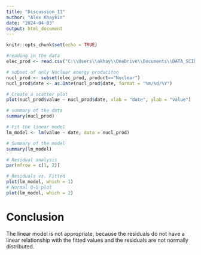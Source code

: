 ---
title: "Discussion_11"
author: "Alex Khaykin"
date: "2024-04-03"
output: html_document
---

```{r setup, include=FALSE}
knitr::opts_chunk$set(echo = TRUE)
```



```{r}
#reading in the data
elec_prod <- read.csv("C:\\Users\\akhay\\OneDrive\\Documents\\DATA_SCIENCE\\DATA 605\\Week_11\\Discussion_11\\elec_prod_data.csv")
```

```{r}
# subset of only Nuclear energy produciton
nucl_prod <- subset(elec_prod, product=="Nuclear") 
nucl_prod$date <- as.Date(nucl_prod$date, format = "%m/%d/%Y")
```


```{r}
# Create a scatter plot
plot(nucl_prod$value ~ nucl_prod$date, xlab = "date", ylab = "value")
```


```{r}
# summary of the data
summary(nucl_prod)
```


```{r}
# Fit the linear model
lm_model <- lm(value ~ date, data = nucl_prod)

# Summary of the model
summary(lm_model)
```

```{r}
# Residual analysis
par(mfrow = c(1, 2))  

# Residuals vs. Fitted
plot(lm_model, which = 1)  
# Normal Q-Q plot
plot(lm_model, which = 2)  
```

# Conclusion
The linear model is not appropriate, because the residuals do not have a linear relationship with the fitted values and the residuals are not normally distributed.
